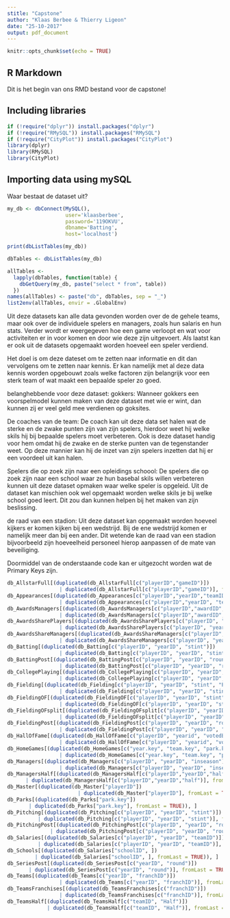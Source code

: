 ```yaml
---
stitle: "Capstone"
author: "Klaas Berbee & Thierry Ligeon"
date: "25-10-2017"
output: pdf_document
---
```


```r
knitr::opts_chunk$set(echo = TRUE)
```

## R Markdown

Dit is het begin van ons RMD bestand voor de capstone!

## Including libraries

```r
if (!require("dplyr")) install.packages("dplyr")
if (!require("RMySQL")) install.packages("RMySQL")
if (!require("CityPlot")) install.packages("CityPlot")
library(dplyr)
library(RMySQL)
library(CityPlot)
```
## Importing data using mySQL
Waar bestaat de dataset uit?
```r
my_db <- dbConnect(MySQL(), 
                   user='klaasberbee', 
                   password='119OKVU', 
                   dbname='Batting', 
                   host='localhost')

print(dbListTables(my_db))
```
```r
dbTables <- dbListTables(my_db)

allTables <-
  lapply(dbTables, function(table) {
    dbGetQuery(my_db, paste("select * from", table))
  })
names(allTables) <- paste("db", dbTables, sep = "_")
list2env(allTables, envir = .GlobalEnv)
```
Uit deze datasets kan alle data gevonden worden over de de gehele teams, maar ook over de individuele spelers en managers, zoals hun salaris en hun stats. Verder wordt er weergegeven hoe een game verloopt en wat voor activiteiten er in voor komen en door wie deze zijn uitgevoert. Als laatst kan er ook uit de datasets opgemaakt worden hoeveel een speler verdiend. 

Het doel is om deze dateset om te zetten naar informatie en dit dan vervolgens om te zetten naar kennis. Er kan namelijk met al deze data kennis worden opgebouwt zoals welke factoren zijn belangrijk voor een sterk team of wat maakt een bepaalde speler zo goed.


belanghebbende voor deze dataset:
gokkers: Wanneer gokkers een voorspelmodel kunnen maken van deze dataset met wie er wint, dan kunnen zij er veel geld mee verdienen op goksites.

De coaches van de team: De coach kan uit deze data set halen wat de sterke en de zwake punten zijn van zijn spelers, hierdoor weet hij welke skils hij bij bepaalde spelers moet verbeteren. Ook is deze dataset handig voor hem omdat hij de zwake en de sterke punten van de tegenstander weet. Op deze mannier kan hij de inzet van zijn spelers inzetten dat hij er een voordeel uit kan halen.

Spelers die op zoek zijn naar een opleidings schoool: De spelers die op zoek zijn naar een school waar ze hun basebal skils willen verbeteren kunnen uit deze dataset opmaken waar welke speler is opgeleid. Uit de dataset kan mischien ook wel opgemaakt worden welke skils je bij welke school goed leert. Dit zou dan kunnen helpen bij het maken van zijn beslissing.

de raad van een stadion: Uit deze dataset kan opgemaakt worden hoeveel kijkers er komen kijken bij een wedstrijd. Bij de ene wedstrijd komen er namelijk meer dan bij een ander. Dit wetende kan de raad van een stadion bijvoorbeeld zijn hoeveelheid personeel hierop aanpassen of de mate van beveiliging.

Doormiddel van de onderstaande code kan er uitgezocht worden wat de Primary Keys zijn.
```r
db_AllstarFull[(duplicated(db_AllstarFull[c("playerID","gameID")])
                 | duplicated(db_AllstarFull[c("playerID","gameID")], fromLast = TRUE)), ]
db_Appearances[(duplicated(db_Appearances[c("playerID","yearID","teamID")])
                 | duplicated(db_Appearances[c("playerID","yearID", "teamID")], fromLast = TRUE)), ]
db_AwardsManagers[(duplicated(db_AwardsManagers[c("playerID","awardID", "yearID")])
                 | duplicated(db_AwardsManagers[c("playerID","awardID", "yearID")], fromLast = TRUE)),]
db_AwardsSharePlayers[(duplicated(db_AwardsSharePlayers[c("playerID", "yearID", "awardID")])
                 | duplicated(db_AwardsSharePlayers[c("playerID", "yearID", "awardID")], fromLast = TRUE)),]
db_AwardsShareManagers[(duplicated(db_AwardsShareManagers[c("playerID", "yearID")])
                 | duplicated(db_AwardsShareManagers[c("playerID", "yearID")], fromLast = TRUE)), ]
db_Batting[(duplicated(db_Batting[c("playerID", "yearID", "stint")])
                 | duplicated(db_Batting[c("playerID", "yearID", "stint")], fromLast = TRUE)), ]
db_BattingPost[(duplicated(db_BattingPost[c("playerID", "yearID", "round")])
                 | duplicated(db_BattingPost[c("playerID", "yearID", "round")], fromLast = TRUE)), ]
db_CollegePlaying[(duplicated(db_CollegePlaying[c("playerID", "yearID", "schoolID")])
                 | duplicated(db_CollegePlaying[c("playerID", "yearID", "schoolID")], fromLast = TRUE)),]
db_Fielding[(duplicated(db_Fielding[c("playerID", "yearID", "stint", "POS")])
                 | duplicated(db_Fielding[c("playerID", "yearID", "stint", "POS")], fromLast = TRUE)),]
db_FieldingOF[(duplicated(db_FieldingOF[c("playerID", "yearID", "stint")])
                 | duplicated(db_FieldingOF[c("playerID", "yearID", "stint")], fromLast = TRUE)),]
db_FieldingOFsplit[(duplicated(db_FieldingOFsplit[c("playerID", "yearID", "stint", "POS")])
                 | duplicated(db_FieldingOFsplit[c("playerID", "yearID", "stint", "POS")], fromLast = TRUE)),]
db_FieldingPost[(duplicated(db_FieldingPost[c("playerID", "yearID", "round", "POS")])
                 | duplicated(db_FieldingPost[c("playerID", "yearID", "round", "POS")], fromLast = TRUE)),]
db_HallOfFame[(duplicated(db_HallOfFame[c("playerID", "yearid", "votedBy")])
                 | duplicated(db_HallOfFame[c("playerID", "yearid", "votedBy")], fromLast = TRUE)),]
db_HomeGames[(duplicated(db_HomeGames[c("year.key", "team.key", "park.key")])
                 | duplicated(db_HomeGames[c("year.key", "team.key", "park.key")], fromLast = TRUE)),]
db_Managers[(duplicated(db_Managers[c("playerID", "yearID", "inseason")])
                 | duplicated(db_Managers[c("playerID", "yearID", "inseason")], fromLast = TRUE)),]
db_ManagersHalf[(duplicated(db_ManagersHalf[c("playerID","yearID","half")])
      | duplicated(db_ManagersHalf[c("playerID","yearID","half")], fromLast = TRUE)), ]
db_Master[(duplicated(db_Master["playerID"])
                       | duplicated(db_Master["playerID"], fromLast = TRUE)), ]
db_Parks[(duplicated(db_Parks["park.key"])
       | duplicated(db_Parks["park.key"], fromLast = TRUE)), ]
db_Pitching[(duplicated(db_Pitching[c("playerID", "yearID", "stint")])
          | duplicated(db_Pitching[c("playerID", "yearID", "stint")], fromLast = TRUE)), ]
db_PitchingPost[(duplicated(db_PitchingPost[c("playerID", "yearID", "round")])
              | duplicated(db_PitchingPost[c("playerID", "yearID", "round")], fromLast = TRUE)), ]
db_Salaries[(duplicated(db_Salaries[c("playerID", "yearID", "teamID")])
          | duplicated(db_Salaries[c("playerID", "yearID", "teamID")], fromLast = TRUE)), ]
db_Schools[(duplicated(db_Salaries["schoolID", ])
         | duplicated(db_Salaries["schoolID", ], fromLast = TRUE)), ]
db_SeriesPost[(duplicated(db_SeriesPost[c("yearID", "round")])
       | duplicated(db_SeriesPost[c("yearID", "round")], fromLast = TRUE)), ]
db_Teams[(duplicated(db_Teams[c("yearID", "franchID")])
                 | duplicated(db_Teams[c("yearID", "franchID")], fromLast = TRUE)), ]
db_TeamsFranchises[(duplicated(db_TeamsFranchises[c("franchID")])
                 | duplicated(db_TeamsFranchises[c("franchID")], fromLast = TRUE)), ]
db_TeamsHalf[(duplicated(db_TeamsHalf[c("teamID", "Half")])
             | duplicated(db_TeamsHalf[c("teamID", "Half")], fromLast = TRUE)), ]
```



